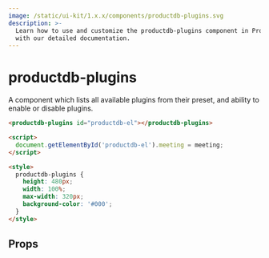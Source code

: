 ```yaml
---
image: /static/ui-kit/1.x.x/components/productdb-plugins.svg
description: >-
  Learn how to use and customize the productdb-plugins component in ProductDB's UI Kit
  with our detailed documentation.
---
```


# productdb-plugins

A component which lists all available plugins from their preset,
and ability to enable or disable plugins.

```html
<productdb-plugins id="productdb-el"></productdb-plugins>

<script>
  document.getElementById('productdb-el').meeting = meeting;
</script>

<style>
  productdb-plugins {
    height: 480px;
    width: 100%;
    max-width: 320px;
    background-color: '#000';
  }
</style>
```

## Props

<PropsTable of="productdb-plugins" />

<head>
  <title>UI Kit productdb-plugins</title>
</head>
